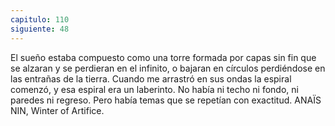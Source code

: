 ```yaml
---
capitulo: 110
siguiente: 48
---
```


El sueño estaba compuesto como una torre formada por capas sin fin que se
alzaran y se perdieran en el infinito, o bajaran en círculos perdiéndose en las
entrañas de la tierra. Cuando me arrastró en sus ondas la espiral comenzó, y esa
espiral era un laberinto. No había ni techo ni fondo, ni paredes ni regreso. Pero
había temas que se repetían con exactitud.
ANAÏS NIN, Winter of Artifice.
